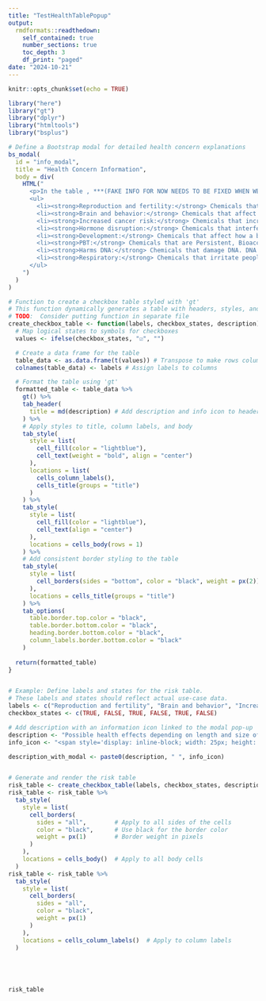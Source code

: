 ```yaml
---
title: "TestHealthTablePopup"
output: 
  rmdformats::readthedown:
    self_contained: true
    number_sections: true
    toc_depth: 3
    df_print: "paged"
date: "2024-10-21"
---
```


```r
knitr::opts_chunk$set(echo = TRUE)

library("here")
library("gt")
library("dplyr")
library("htmltools")
library("bsplus")

```

```r

# Define a Bootstrap modal for detailed health concern explanations
bs_modal(
  id = "info_modal",
  title = "Health Concern Information",
  body = div(
    HTML("
      <p>In the table , ***(FAKE INFO FOR NOW NEEDS TO BE FIXED WHEN WE DECIDE WHAT HEALTH CONCERNS TO FLAG)*** a checkmark means there is positive evidence that the chemical exposure is linked to the health concern although the required level of exposure or length of exposure that would create a health issue is unknown. An empty box means either there is no data available, or, existing evidence does not support a link.</p>
      <ul>
        <li><strong>Reproduction and fertility:</strong> Chemicals that affect the reproductive system or people’s ability to have children.</li>
        <li><strong>Brain and behavior:</strong> Chemicals that affect the brain, nervous system, or learning and behavior.</li>
        <li><strong>Increased cancer risk:</strong> Chemicals that increase the risk of certain cancers.</li>
        <li><strong>Hormone disruption:</strong> Chemicals that interfere with your body’s natural hormones. Hormones are important for regulating nearly all your body’s systems.</li>
        <li><strong>Development:</strong> Chemicals that affect how a baby grows and develops in childhood.</li>
        <li><strong>PBT:</strong> Chemicals that are Persistent, Bioaccumulative, and Toxic. This means that they are difficult to break down and eliminate from your body and the environment.</li>
        <li><strong>Harms DNA:</strong> Chemicals that damage DNA. DNA contains all the instructions for making your body run.</li>
        <li><strong>Respiratory:</strong> Chemicals that irritate people's lungs and make asthma worse.</li>
      </ul>
    ")
  )
)

# Function to create a checkbox table styled with 'gt'
# This function dynamically generates a table with headers, styles, and optional modal links.
# TODO:  Consider putting function in separate file
create_checkbox_table <- function(labels, checkbox_states, description) {
  # Map logical states to symbols for checkboxes
  values <- ifelse(checkbox_states, "☑", "")

  # Create a data frame for the table
  table_data <- as.data.frame(t(values)) # Transpose to make rows columns
  colnames(table_data) <- labels # Assign labels to columns

  # Format the table using 'gt'
  formatted_table <- table_data %>%
    gt() %>%
    tab_header(
      title = md(description) # Add description and info icon to header
    ) %>%
    # Apply styles to title, column labels, and body
    tab_style(
      style = list(
        cell_fill(color = "lightblue"),
        cell_text(weight = "bold", align = "center")
      ),
      locations = list(
        cells_column_labels(),
        cells_title(groups = "title")
      )
    ) %>%
    tab_style(
      style = list(
        cell_fill(color = "lightblue"),
        cell_text(align = "center")
      ),
      locations = cells_body(rows = 1)
    ) %>%
    # Add consistent border styling to the table
    tab_style(
      style = list(
        cell_borders(sides = "bottom", color = "black", weight = px(2))
      ),
      locations = cells_title(groups = "title")
    ) %>%
    tab_options(
      table.border.top.color = "black",
      table.border.bottom.color = "black",
      heading.border.bottom.color = "black",
      column_labels.border.bottom.color = "black"
    )
  
  return(formatted_table)
}



```

```r

# Example: Define labels and states for the risk table.
# These labels and states should reflect actual use-case data.
labels <- c("Reproduction and fertility", "Brain and behavior", "Increased Cancer Risk", "Hormone disruption", "Development", "Respiratory")
checkbox_states <- c(TRUE, FALSE, TRUE, FALSE, TRUE, FALSE)

# Add description with an information icon linked to the modal pop-up
description <- "Possible health effects depending on length and size of exposure"
info_icon <- "<span style='display: inline-block; width: 25px; height: 25px; background-color: blue; color: white; font-size: 16px; font-weight: bold; line-height: 25px; text-align: center; border-radius: 50%; cursor: pointer; vertical-align: middle;' data-toggle='modal' data-target='#info_modal' title='Click for more information'>i</span>"

description_with_modal <- paste0(description, " ", info_icon)


# Generate and render the risk table
risk_table <- create_checkbox_table(labels, checkbox_states, description_with_modal)
risk_table <- risk_table %>%
  tab_style(
    style = list(
      cell_borders(
        sides = "all",        # Apply to all sides of the cells
        color = "black",      # Use black for the border color
        weight = px(1)        # Border weight in pixels
      )
    ),
    locations = cells_body()  # Apply to all body cells
  )
risk_table <- risk_table %>%
  tab_style(
    style = list(
      cell_borders(
        sides = "all", 
        color = "black",
        weight = px(1)
      )
    ),
    locations = cells_column_labels()  # Apply to column labels
  )





risk_table
```

